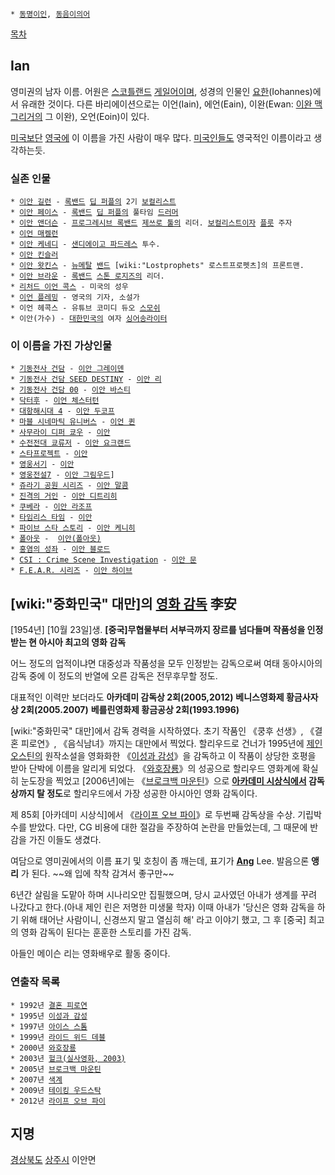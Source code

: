  * [[동명이인]], [[동음이의어]]

[[목차]]
== Ian ==
영미권의 남자 이름. 어원은 [[스코틀랜드]] [[게일어]]이며, 성경의 인물인 [[요한]](Iohannes)에서 유래한 것이다. 다른 바리에이션으로는 이언(Iain), 에언(Eain), 이완(Ewan: [[이완 맥그리거]]의 그 이완), 오언(Eoin)이 있다.

[[미국]]보단 [[영국]]에 이 이름을 가진 사람이 매우 많다. [[미국인]]들도 영국적인 이름이라고 생각하는듯.

=== 실존 인물 ===
 * [[이안 길런]] - [[록밴드]] [[딥 퍼플]]의 2기 [[보컬리스트]]
 * [[이안 페이스]] - [[록밴드]] [[딥 퍼플]]의 풀타임 [[드러머]]
 * [[이안 앤더슨]] - [[프로그레시브 록]][[밴드]] [[제쓰로 툴]]의 리더. [[보컬리스트]]이자 [[플룻]] 주자
 * [[이언 매켈런]] 
 * [[이안 케네디]] - [[샌디에이고 파드레스]] 투수.
 * [[이안 킨슬러]] 
 * [[이안 왓킨스]] - [[뉴메탈]] [[밴드]] [wiki:"Lostprophets" 로스트프로펫츠]의 프론트맨.
 * [[이안 브라운]] - [[록밴드]] [[스톤 로지즈]]의 리더.
 * [[리처드 이언 콕스]] - 미국의 성우
 * [[이언 플레밍]] - 영국의 기자, 소설가
 * 이언 헤콕스 - 유튜브 코미디 듀오 [[스모쉬]]
 * 이안(가수) - [[대한민국]]의 여자 [[싱어송라이터]]

=== 이 이름을 가진 가상인물 ===
 * [[기동전사 건담]] - [[이안 그레이덴]]
 * [[기동전사 건담 SEED DESTINY]] - [[이안 리]]
 * [[기동전사 건담 00]] - [[이안 바스티]]
 * [[닥터후]] - [[이언 체스터턴]]
 * [[대항해시대 4]] - [[이안 두코프]]
 * [[마블 시네마틱 유니버스]] - [[이언 퀸]]
 * [[사무라이 디퍼 쿄우]] - [[이안(사무라이 디퍼 쿄우)|이안]]
 * [[수전전대 쿄류저]] - [[이안 요크랜드]]
 * [[스타프로젝트]] - [[이안(스타프로젝트)|이안]]
 * [[영웅서기]] - [[이안(영웅서기|이안]]
 * [[영웅전설7]] - [[이안 그림우드]]]
 * [[쥬라기 공원 시리즈]] - [[이안 말콤]]
 * [[진격의 거인]] - [[이안 디트리히]]
 * [[쿠베라]] - [[이안 라조프]]
 * [[타임리스 타임]] - [[이안(타임리스 타임)|이안]]
 * [[파이브 스타 스토리]] - [[이안 케니히]]
 * [[폴아웃]] -  [[이안(폴아웃)]]
 * [[홍염의 성좌]] - [[이안 블로드]]
 * [[CSI : Crime Scene Investigation]] - [[이안 문]]
 * [[F.E.A.R. 시리즈]] - [[이안 하이브]]
 
== [wiki:"중화민국" 대만]의 [[영화 감독]] 李安 ==
[1954년] [10월 23일]생. '''[중국]무협물부터 서부극까지 장르를 넘다들며 작품성을 인정받는 현 아시아 최고의 영화 감독'''

어느 정도의 업적이냐면 대중성과 작품성을 모두 인정받는 감독으로써 여태 동아시아의 감독 중에 이 정도의 반열에 오른 감독은 전무후무할 정도.

대표적인 이력만 보더라도
'''아카데미 감독상 2회(2005,2012)'''
'''베니스영화제 황금사자상 2회(2005.2007)'''
'''베를린영화제 황금공상 2회(1993.1996)'''

[wiki:"중화민국" 대만]에서 감독 경력을 시작하였다. 초기 작품인 《쿵후 선생》, 《결혼 피로연》, 《음식남녀》까지는 대만에서 찍었다. 할리우드로 건너가 1995년에 [[제인 오스틴]]의 원작소설을 영화화한 《[[이성과 감성]]》을 감독하고 이 작품이 상당한 호평을 받아 단박에 이름을 알리게 되었다. 《[[와호장룡]]》의 성공으로 할리우드 영화계에 확실히 눈도장을 찍었고 [2006년]에는 《[[브로크백 마운틴]]》으로   '''[[아카데미 시상식]]에서 감독상까지 탈 정도'''로 할리우드에서 가장 성공한 아시아인 영화 감독이다.

제 85회 [아카데미 시상식]에서 《[[라이프 오브 파이]]》로 두번째 감독상을 수상. 기립박수를 받았다. 다만, CG 비용에 대한 절감을 주장하여 논란을 만들었는데, 그 때문에 반감을 가진 이들도 생겼다.

여담으로 영미권에서의 이름 표기 및 호칭이 좀 깨는데, 표기가 '''[[Ang]]''' Lee. 발음으론 '''앵 리''' 가 된다. ~~왜 입에 착착 감겨서 좋구만~~ 

6년간 살림을 도맡아 하며 시나리오만 집필했으며, 당시 교사였던 아내가 생계를 꾸려 나갔다고 한다.(아내 제인 린은 저명한 미생물 학자) 이때 아내가 '당신은 영화 감독을 하기 위해 태어난 사람이니, 신경쓰지 말고 열심히 해' 라고 이야기 했고, 그 후 [중국] 최고의 영화 감독이 된다는 훈훈한 스토리를 가진 감독.

아들인 메이슨 리는 영화배우로 활동 중이다.
=== 연출작 목록 ===
 * 1992년 [[결혼 피로연]]
 * 1995년 [[이성과 감성]] 
 * 1997년 [[아이스 스톰]]
 * 1999년 [[라이드 위드 데블]]
 * 2000년 [[와호장룡]]
 * 2003년 [[헐크(실사영화, 2003)]]
 * 2005년 [[브로크백 마운틴]]
 * 2007년 [[색계]]
 * 2009년 [[테이킹 우드스탁]]
 * 2012년 [[라이프 오브 파이]]

== 지명 ==
[[경상북도]] [[상주시]] 이안면
